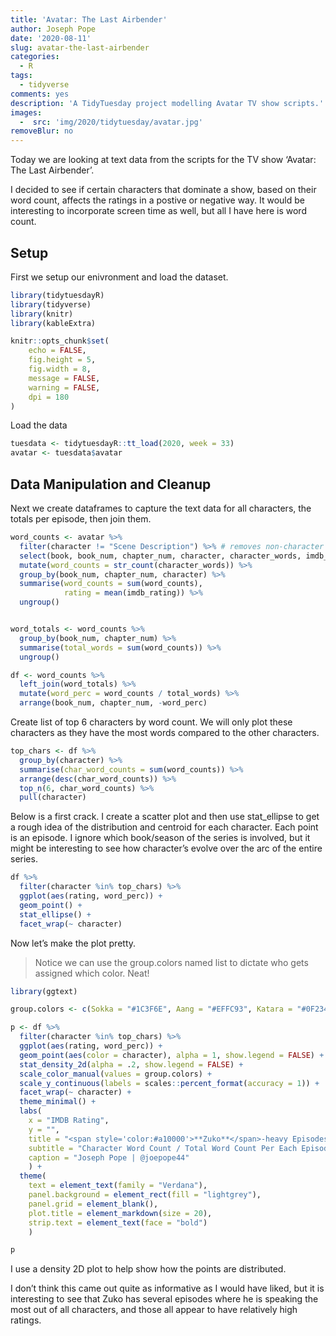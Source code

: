 ```yaml
---
title: 'Avatar: The Last Airbender'
author: Joseph Pope
date: '2020-08-11'
slug: avatar-the-last-airbender
categories:
  - R
tags:
  - tidyverse
comments: yes
description: 'A TidyTuesday project modelling Avatar TV show scripts.'
images: 
  -  src: 'img/2020/tidytuesday/avatar.jpg'
removeBlur: no
---
```


Today we are looking at text data from the scripts for the TV show 'Avatar: The Last Airbender'. 

I decided to see if certain characters that dominate a show, based on their word count, affects the ratings in a postive or negative way. It would be interesting to incorporate screen time as well, but all I have here is word count. 

## Setup

First we setup our enivronment and load the dataset. 
```r
library(tidytuesdayR)
library(tidyverse)
library(knitr)
library(kableExtra)

knitr::opts_chunk$set(
	echo = FALSE,
	fig.height = 5,
	fig.width = 8,
	message = FALSE,
	warning = FALSE,
	dpi = 180
)
```


Load the data 
```r
tuesdata <- tidytuesdayR::tt_load(2020, week = 33)
avatar <- tuesdata$avatar
```

## Data Manipulation and Cleanup

Next we create dataframes to capture the text data for all characters, the totals per episode, then join them. 

```r
word_counts <- avatar %>% 
  filter(character != "Scene Description") %>% # removes non-character speaking text
  select(book, book_num, chapter_num, character, character_words, imdb_rating) %>% 
  mutate(word_counts = str_count(character_words)) %>% 
  group_by(book_num, chapter_num, character) %>% 
  summarise(word_counts = sum(word_counts), 
            rating = mean(imdb_rating)) %>% 
  ungroup()


word_totals <- word_counts %>% 
  group_by(book_num, chapter_num) %>% 
  summarise(total_words = sum(word_counts)) %>% 
  ungroup()

df <- word_counts %>% 
  left_join(word_totals) %>% 
  mutate(word_perc = word_counts / total_words) %>% 
  arrange(book_num, chapter_num, -word_perc)
```

Create list of top 6 characters by word count. We will only plot these characters as they have the most words compared to the other characters. 

```r
top_chars <- df %>% 
  group_by(character) %>% 
  summarise(char_word_counts = sum(word_counts)) %>% 
  arrange(desc(char_word_counts)) %>% 
  top_n(6, char_word_counts) %>% 
  pull(character)

```

Below is a first crack. I create a scatter plot and then use stat_ellipse to get a rough idea of the distribution and centroid for each character. Each point is an episode. I ignore which book/season of the series is involved, but it might be interesting to see how character's evolve over the arc of the entire series. 

```r
df %>% 
  filter(character %in% top_chars) %>% 
  ggplot(aes(rating, word_perc)) +
  geom_point() +
  stat_ellipse() +
  facet_wrap(~ character)
```

Now let's make the plot pretty. 

> Notice we can use the group.colors named list to dictate who gets assigned which color. Neat! 

```r
library(ggtext)

group.colors <- c(Sokka = "#1C3F6E", Aang = "#EFFC93", Katara = "#0F2347", Iroh = "#a10000", Zuko = "#a10000", Toph = "#80C271") 

p <- df %>% 
  filter(character %in% top_chars) %>% 
  ggplot(aes(rating, word_perc)) +
  geom_point(aes(color = character), alpha = 1, show.legend = FALSE) + 
  stat_density_2d(alpha = .2, show.legend = FALSE) + 
  scale_color_manual(values = group.colors) +
  scale_y_continuous(labels = scales::percent_format(accuracy = 1)) +
  facet_wrap(~ character) + 
  theme_minimal() + 
  labs(
    x = "IMDB Rating",
    y = "",
    title = "<span style='color:#a10000'>**Zuko**</span>-heavy Episodes Maintain High Ratings", 
    subtitle = "Character Word Count / Total Word Count Per Each Episode", 
    caption = "Joseph Pope | @joepope44"
    ) + 
  theme(
    text = element_text(family = "Verdana"),
    panel.background = element_rect(fill = "lightgrey"), 
    panel.grid = element_blank(),
    plot.title = element_markdown(size = 20),
    strip.text = element_text(face = "bold")
    )

p
```

I use a density 2D plot to help show how the points are distributed. 

I don't think this came out quite as informative as I would have liked, but it is interesting to see that Zuko has several episodes where he is speaking the most out of all characters, and those all appear to have relatively high ratings. 

